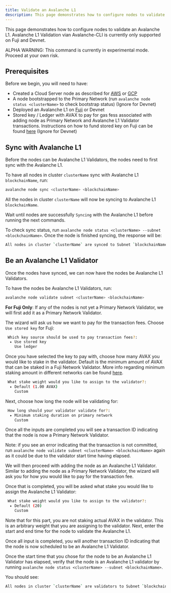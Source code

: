 ```yaml
---
title: Validate an Avalanche L1
description: This page demonstrates how to configure nodes to validate an Avalanche L1.
---
```


This page demonstrates how to configure nodes to validate an Avalanche L1. Avalanche L1 Validation vian Avalanche-CLI is currently only supported on Fuji and Devnet.

<Callout type="warn">
ALPHA WARNING: This command is currently in experimental mode. Proceed at your own risk.
</Callout>

## Prerequisites

Before we begin, you will need to have:

- Created a Cloud Server node as described for [AWS](/docs/tooling/create-avalanche-nodes/run-validators-aws) or [GCP](/docs/tooling/create-avalanche-nodes/run-validators-gcp)
- A node bootstrapped to the Primary Network (run `avalanche node status <clusterName>` to check bootstrap status) (Ignore for Devnet)
- Deployed an Avalanche L1 on [Fuji](/avalanche-l1s/deploy-a-avalanche-l1/fuji-testnet) or Devnet
- Stored key / Ledger with AVAX to pay for gas fess associated with adding node as Primary Network and Avalanche L1 Validator transactions. Instructions on how to fund stored key on Fuji can be found [here](/avalanche-l1s/deploy-a-avalanche-l1/fuji-testnet#funding-the-key) (Ignore for Devnet)

Sync with Avalanche L1[​](#sync-with-avalanche-l1 "Direct link to heading")
---------------------------------------------------------------

Before the nodes can be Avalanche L1 Validators, the nodes need to first sync with the Avalanche L1.

To have all nodes in cluster `clusterName` sync with Avalanche L1 `blockchainName`, run:

```bash
avalanche node sync <clusterName> <blockchainName>
```

All the nodes in cluster `clusterName` will now be syncing to Avalanche L1 `blockchainName`.

Wait until nodes are successfully `Syncing` with the Avalanche L1 before running the next commands.

To check sync status, run `avalanche node status <clusterName> --subnet <blockchainName>`. Once the node is finished syncing, the response will be:

```bash
All nodes in cluster `clusterName` are synced to Subnet `blockchainName`
```

Be an Avalanche L1 Validator[​](#be-a-avalanche-l1-validator "Direct link to heading")
-------------------------------------------------------------------------

Once the nodes have synced, we can now have the nodes be Avalanche L1 Validators.

To have the nodes be Avalanche L1 Validators, run:

```bash
avalanche node validate subnet <clusterName> <blockchainName>
```

**For Fuji Only**: If any of the nodes is not yet a Primary Network Validator, we will first add it as a Primary Network Validator.

The wizard will ask us how we want to pay for the transaction fees. Choose `Use stored key` for Fuji:

```bash
 Which key source should be used to pay transaction fees?:
  ▸ Use stored key
    Use ledger
```

Once you have selected the key to pay with, choose how many AVAX you would like to stake in the validator. Default is the minimum amount of AVAX that can be staked in a Fuji Network Validator. More info regarding minimum staking amount in different networks can be found [here](/docs/nodes/validate/how-to-stake#fuji-testnet).

```bash
 What stake weight would you like to assign to the validator?:
  ▸ Default (1.00 AVAX)
    Custom
```

Next, choose how long the node will be validating for:

```bash
 How long should your validator validate for?:
  ▸ Minimum staking duration on primary network
    Custom
```

Once all the inputs are completed you will see a transaction ID indicating that the node is now a Primary Network Validator.

Note: if you see an error indicating that the transaction is not committed, run `avalanche node validate subnet <clusterName> <blockchainName>` again as it could be due to the validator start time having elapsed.

We will then proceed with adding the node as an Avalanche L1 Validator. Similar to adding the node as a Primary Network Validator, the wizard will ask you for how you would like to pay for the transaction fee.

Once that is completed, you will be asked what stake you would like to assign the Avalanche L1 Validator:

```bash
 What stake weight would you like to assign to the validator?:
  ▸ Default (20)
    Custom
```

Note that for this part, you are not staking actual AVAX in the validator. This is an arbitrary weight that you are assigning to the validator. Next, enter the start and end time for the node to validate the Avalanche L1.

Once all input is completed, you will another transaction ID indicating that the node is now scheduled to be an Avalanche L1 Validator.

Once the start time that you chose for the node to be an Avalanche L1 Validator has elapsed, verify that the node is an Avalanche L1 validator by running `avalanche node status <clusterName> --subnet <blockchainName>`.

You should see:

```bash
All nodes in cluster `clusterName` are validators to Subnet `blockchainName`
```
